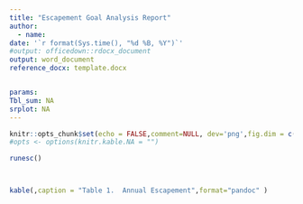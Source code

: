 ```yaml
---
title: "Escapement Goal Analysis Report"
author:
  - name:
date: '`r format(Sys.time(), "%d %B, %Y")`'
#output: officedown::rdocx_document
output: word_document
reference_docx: template.docx


params:
Tbl_sum: NA
srplot: NA
---
```


```r
knitr::opts_chunk$set(echo = FALSE,comment=NULL, dev='png',fig.dim = c(9,6),dpi=600,message=FALSE,background=NULL)
#opts <- options(knitr.kable.NA = "")
```


```r
runesc()
```




```r

```


```r

```

```r
kable(,caption = "Table 1.  Annual Escapement",format="pandoc" ) 
```



